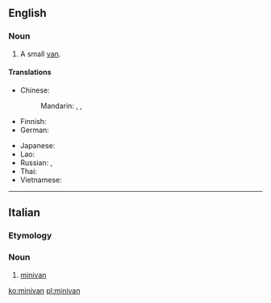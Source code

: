 ==English==
{{wikipedia}}

===Noun===
{{en-noun}}

# A small [[van]].

====Translations====
{{trans-top|small van}}
* Chinese:
*: Mandarin: {{t|cmn|多功能休旅車|sc=Hani}}, {{t|cmn|多功能休旅车|tr=duōgōngnéng xiūlǚchē|sc=Hani}}, {{qualifier|slang}} {{t|cmn|微面|tr=wēimiàn|sc=Hani}}
* Finnish: {{t|fi|tila-auto}}
* German: {{t|de|Minivan|m}}
{{trans-mid}}
* Japanese: {{t|ja|ミニバン|tr=miniban|sc=Jpan}}
* Lao: {{t|lo|ລົດຕູ້}}
* Russian: {{t+|ru|минивэ́н|m|sc=Cyrl}}, {{t+|ru|фурго́н|m|sc=Cyrl}}
* Thai: {{t|th|มินิแวน|tr=míní waen|sc=Thai}}
* Vietnamese: {{t-needed|vi}}
{{trans-bottom}}

----

==Italian==

===Etymology===
{{etyl|en|it}} {{prefix|mini|van|lang=it}}

===Noun===
{{head|it|noun|g=m|invariable}}

# [[#English|minivan]]

[[ko:minivan]]
[[pl:minivan]]